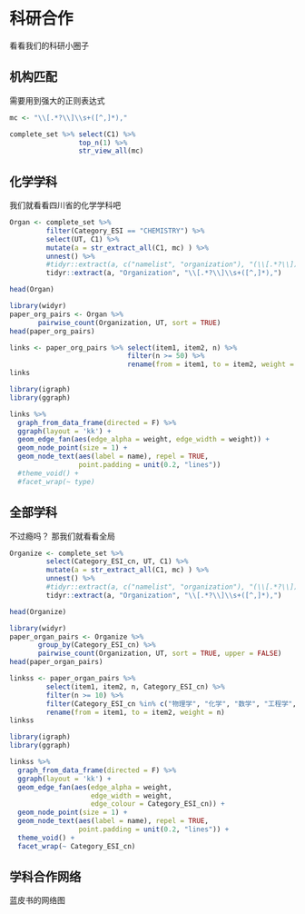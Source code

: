 # 科研合作 {#cooperation}

看看我们的科研小圈子


## 机构匹配
需要用到强大的正则表达式

```r
mc <- "\\[.*?\\]\\s+([^,]*),"

complete_set %>% select(C1) %>% 
                 top_n(1) %>% 
                 str_view_all(mc)
```




## 化学学科

我们就看看四川省的化学学科吧

```r
Organ <- complete_set %>% 
         filter(Category_ESI == "CHEMISTRY") %>% 
         select(UT, C1) %>%
         mutate(a = str_extract_all(C1, mc) ) %>%
         unnest() %>% 
         #tidyr::extract(a, c("namelist", "organization"), "(\\[.*?\\])\\s+([^,]*),")
         tidyr::extract(a, "Organization", "\\[.*?\\]\\s+([^,]*),")

head(Organ)
```




```r
library(widyr)
paper_org_pairs <- Organ %>% 
       pairwise_count(Organization, UT, sort = TRUE)
head(paper_org_pairs)
``` 


```r
links <- paper_org_pairs %>% select(item1, item2, n) %>%
                             filter(n >= 50) %>%
                             rename(from = item1, to = item2, weight = n)
links
```


```r
library(igraph)
library(ggraph)

links %>%
  graph_from_data_frame(directed = F) %>%
  ggraph(layout = 'kk') + 
  geom_edge_fan(aes(edge_alpha = weight, edge_width = weight)) +
  geom_node_point(size = 1) +
  geom_node_text(aes(label = name), repel = TRUE, 
                 point.padding = unit(0.2, "lines")) 
  #theme_void() +
  #facet_wrap(~ type)  


```




## 全部学科

不过瘾吗？ 那我们就看看全局

```r
Organize <- complete_set %>% 
         select(Category_ESI_cn, UT, C1) %>%
         mutate(a = str_extract_all(C1, mc) ) %>%
         unnest() %>% 
         #tidyr::extract(a, c("namelist", "organization"), "(\\[.*?\\])\\s+([^,]*),")
         tidyr::extract(a, "Organization", "\\[.*?\\]\\s+([^,]*),")

head(Organize)
```




```r
library(widyr)
paper_organ_pairs <- Organize %>% 
       group_by(Category_ESI_cn) %>%
       pairwise_count(Organization, UT, sort = TRUE, upper = FALSE)
head(paper_organ_pairs)
``` 


```r
linkss <- paper_organ_pairs %>% 
         select(item1, item2, n, Category_ESI_cn) %>%
         filter(n >= 10) %>% 
         filter(Category_ESI_cn %in% c("物理学", "化学", "数学", "工程学", "计算机科学", "材料科学")) %>%
         rename(from = item1, to = item2, weight = n)
linkss
```


```r
library(igraph)
library(ggraph)

linkss %>%
  graph_from_data_frame(directed = F) %>%
  ggraph(layout = 'kk') + 
  geom_edge_fan(aes(edge_alpha = weight, 
                    edge_width = weight,
                    edge_colour = Category_ESI_cn)) +
  geom_node_point(size = 1) +
  geom_node_text(aes(label = name), repel = TRUE, 
                 point.padding = unit(0.2, "lines")) +
  theme_void() +
  facet_wrap(~ Category_ESI_cn)  


```

## 学科合作网络
蓝皮书的网络图
